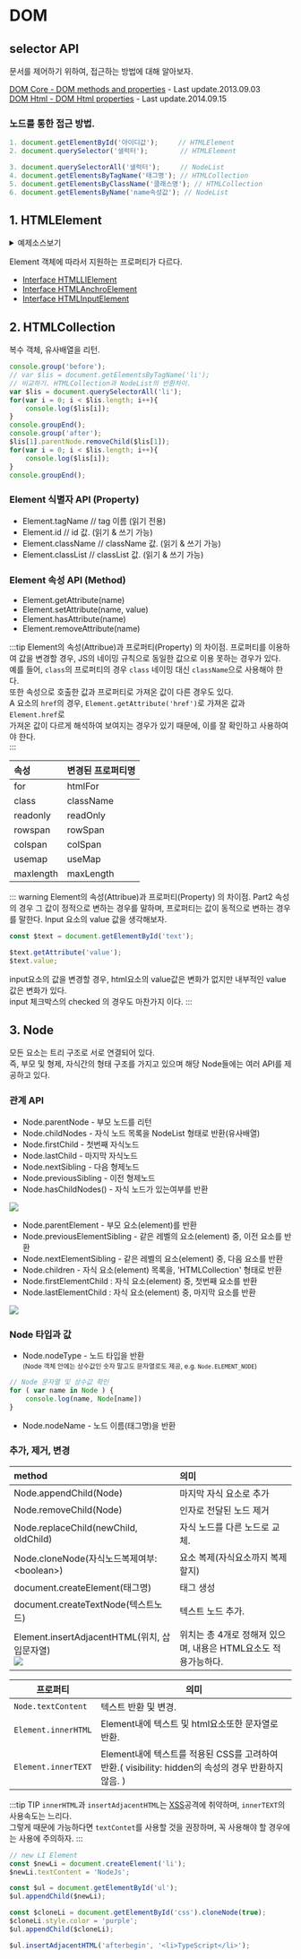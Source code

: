 # DOM


## selector API
문서를 제어하기 위하여, 접근하는 방법에 대해 알아보자.

[DOM Core - DOM methods and properties](https://quirksmode.org/dom/core/) - Last update.2013.09.03  
[DOM Html - DOM Html properties](https://quirksmode.org/dom/html/) - Last update.2014.09.15

### 노드를 통한 접근 방법.
```javascript
1. document.getElementById('아이디값');     // HTMLElement
2. document.querySelector('샐럭터');        // HTMLElement

3. document.querySelectorAll('샐럭터');     // NodeList
4. document.getElementsByTagName('태그명'); // HTMLCollection
5. document.getElementsByClassName('클래스명'); // HTMLCollection
6. document.getElementsByName('name속성값'); // NodeList
```
## 1. HTMLElement
<details>
    <summary>예제소스보기</summary>
    <div>
        단일 객체
        ```html
        <!DOCTYPE html>
        <html lang="en">
        <head>
        <meta charset="UTF-8">
        <meta name="viewport" content="width=device-width, initial-scale=1.0">
        <title>예제 문서</title>
        <script src="https://code.jquery.com/jquery-3.7.1.slim.min.js"></script>
        <style>
        #wrap { margin: 2rem; }
        #selectbox-field { margin-top: 1rem; }
        .js { color: red; }
        </style>
        </head>
        <body>
        <div id="wrap">
            <a href="http://webgram.co.kr" id="anchor" target="_blank">Anchor Element</a>
            <ul id="ul">
                <li>HTML</li>
                <li id="css">CSS <a href="#!">Link</a></li>
                <li class="js">JavaScript</li>
            </ul>
            <p><input type="text" id="text" value="값이당"></p>

            <form name="selectboxs" id="selectboxs">
                <select name="xcode" id="xcode" class="selectbox">
                    <option value="">대분류</option>
                    <option value="01">전자제품</option>
                    <option value="02">생활용품</option>
                </select>
                <select name="mcode" id="mcode" class="selectbox">
                    <option value="">중분류</option>
                </select>
                <select name="scode" id="scode" class="selectbox">
                    <option value="">소분류</option>
                </select>
            </form>

            <form name="radios" id="radios">
                <p>
                    <input type="checkbox" name="colors" value="red" id="color-red" />
                    <label for="color-red">red</label>

                    <input type="checkbox" name="colors" value="yellow" id="color-yellow" />
                    <label for="color-yellow">yellow</label>

                    <input type="checkbox" name="colors" value="green" id="color-green" />
                    <label for="color-green">green</label>

                    <input type="checkbox" name="colors" value="blue" id="color-blue" />
                    <label for="color-blue">blue</label>
                </p>
            </form>
        </div>

        <script>
        const $anthor = document.getElementById('anchor');
        const $li = document.getElementById('css');
        const $input = document.getElementById('text');

        // form요소로 접근.
        // document.forms[0]
        // document.selectboxs.

        // 선택된 color 값 받아오기 예시. 
        // let $colors = document.getElementsByName('colors');
        // let arr = Array.from($colors).reduce( (acc, item) => (item.checked ? acc.concat(item.value) : acc), []);
        </script>
        </body>
        </html>
        ```
    </div>
</details>

Element 객체에 따라서 지원하는 프로퍼티가 다르다.
- [Interface HTMLLIElement](https://www.w3.org/TR/2003/REC-DOM-Level-2-HTML-20030109/html.html#ID-74680021)  
- [Interface HTMLAnchroElement](https://www.w3.org/TR/DOM-Level-2-HTML/html.html#ID-48250443)  
- [Interface HTMLInputElement](https://www.w3.org/TR/DOM-Level-2-HTML/html.html#ID-6043025)

## 2. HTMLCollection 
복수 객체, 유사배열을 리턴.

```javascript
console.group('before');
// var $lis = document.getElementsByTagName('li');
// 비교하기. HTMLCollection과 NodeList의 반환차이.
var $lis = document.querySelectorAll('li');
for(var i = 0; i < $lis.length; i++){
    console.log($lis[i]);
}
console.groupEnd();
console.group('after');
$lis[1].parentNode.removeChild($lis[1]);
for(var i = 0; i < $lis.length; i++){
    console.log($lis[i]);
}
console.groupEnd();

```

### Element 식별자 API (Property)
- Element.tagName // tag 이름 (읽기 전용)
- Element.id // id 값. (읽기 & 쓰기 가능)
- Element.className // className 값. (읽기 & 쓰기 가능)
- Element.classList // classList 값. (읽기 & 쓰기 가능)

### Element 속성 API (Method)
- Element.getAttribute(name)
- Element.setAttribute(name, value)
- Element.hasAttribute(name)
- Element.removeAttribute(name)

:::tip Element의 속성(Attribue)과 프로퍼티(Property) 의 차이점.
프로퍼티를 이용하여 값을 변경할 경우, JS의 네이밍 규칙으로 동일한 값으로 이용 못하는 경우가 있다.  
예를 들어, `class`의 프로퍼티의 경우 `class` 네이밍 대신 `className`으로 사용해야 한다.  
또한 속성으로 호출한 값과 프로퍼티로 가져온 값이 다른 경우도 있다.  
A 요소의 `href`의 경우, `Element.getAttribute('href')`로 가져온 값과 `Element.href`로  
가져온 값이 다르게 해석하여 보여지는 경우가 있기 때문에, 이를 잘 확인하고 사용하여야 한다.  
:::

| 속성 | 변경된 프로퍼티명 |
| :--- | :--- |
| for | htmlFor |
| class | className |
| readonly | readOnly |
| rowspan | rowSpan |
| colspan | colSpan |
| usemap | useMap |
| maxlength | maxLength |

::: warning Element의 속성(Attribue)과 프로퍼티(Property) 의 차이점. Part2
속성의 경우 그 값이 정적으로 변하는 경우를 말하며, 프로퍼티는 값이 동적으로 변하는 경우를 말한다.
Input 요소의 value 값을 생각해보자.  
```javascript
const $text = document.getElementById('text');

$text.getAttribute('value');
$text.value;
```
input요소의 값을 변경할 경우, html요소의 value값은 변화가 없지만 내부적인 value값은 변화가 있다.  
input 체크박스의 checked 의 경우도 마찬가지 이다.
:::


## 3. Node
모든 요소는 트리 구조로 서로 연결되어 있다.  
즉, 부모 및 형제, 자식간의 형태 구조를 가지고 있으며 해당 Node들에는 여러 API를 제공하고 있다.

### 관계 API
- Node.parentNode - 부모 노드를 리턴
- Node.childNodes - 자식 노드 목록을 NodeList 형태로 반환(유사배열)
- Node.firstChild - 첫번째 자식노드
- Node.lastChild - 마지막 자식노드
- Node.nextSibling - 다음 형제노드
- Node.previousSibling - 이전 형제노드
- Node.hasChildNodes() - 자식 노드가 있는여부를 반환

![](/exam/2023-12-04-16-53-51.png)

- Node.parentElement - 부모 요소(element)를 반환
- Node.previousElementSibling - 같은 레벨의 요소(element) 중, 이전 요소를 반환
- Node.nextElementSibling - 같은 레벨의 요소(element) 중, 다음 요소를 반환
- Node.children - 자식 요소(element) 목록을, 'HTMLCollection' 형태로 반환
- Node.firstElementChild : 자식 요소(element) 중, 첫번째 요소를 반환
- Node.lastElementChild : 자식 요소(element) 중, 마지막 요소를 반환

![](/exam/2023-12-04-17-32-54.png)

### Node 타입과 값
- Node.nodeType - 노드 타입을 반환  
<small>(Node 객체 안에는 상수값인 숫자 말고도 문자열로도 제공, e.g. `Node.ELEMENT_NODE`)</small>
```javascript
// Node 문자열 및 상수값 확인
for ( var name in Node ) {
    console.log(name, Node[name])
}
```
- Node.nodeName - 노드 이름(태그명)을 반환

### 추가, 제거, 변경
| method | 의미 |
| :--- | :--- |
| Node.appendChild(Node) | 마지막 자식 요소로 추가 |
| Node.removeChild(Node) | 인자로 전달된 노드 제거 |
| Node.replaceChild(newChild, oldChild) | 자식 노드를 다른 노드로 교체. |
| Node.cloneNode(자식노드복제여부: \<boolean\>) | 요소 복제(자식요소까지 복제할지) |
| document.createElement(태그명) | 태그 생성 |
| document.createTextNode(텍스트노드) | 텍스트 노드 추가. |
| Element.insertAdjacentHTML(위치, 삽입문자열)  <br />![](/exam/insertAdjacentHTML-position.png) | 위치는 총 4개로 정해져 있으며, 내용은 HTML요소도 적용가능하다. |


| 프로퍼티 | 의미 |
| --- | --- |
| `Node.textContent` | 텍스트 반환 및 변경. |
| `Element.innerHTML` | Element내에 텍스트 및 html요소또한 문자열로 반환. |
| `Element.innerTEXT` | Element내에 텍스트를 적용된 CSS를 고려하여 반환.( visibility: hidden의 속성의 경우 반환하지 않음. ) |







:::tip TIP
`innerHTML`과 `insertAdjacentHTML`는 [XSS](https://developer.mozilla.org/ko/docs/Glossary/Cross-site_scripting)공격에 취약하며, 
`innerTEXT`의 사용속도는 느리다.  
그렇게 때문에 가능하다면 `textContet`를 사용할 것을 권장하며, 꼭 사용해야 할 경우에는 사용에 주의하자.
:::

```javascript
// new LI Element
const $newLi = document.createElement('li');
$newLi.textContent = 'NodeJs';

const $ul = document.getElementById('ul');
$ul.appendChild($newLi);

const $cloneLi = document.getElementById('css').cloneNode(true);
$cloneLi.style.color = 'purple';
$ul.appendChild($cloneLi);

$ul.insertAdjacentHTML('afterbegin', '<li>TypeScript</li>');

```